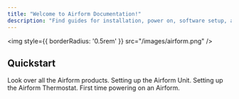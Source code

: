```yaml
---
title: "Welcome to Airform Documentation!"
description: "Find guides for installation, power on, software setup, and maintenance instructions."
---
```


<img
  style={{ borderRadius: '0.5rem' }}
  src="/images/airform.png"
/>

## Quickstart

<Columns cols={2}>
  <Card title="Overview" href="/overview/product_overview">
    Look over all the Airform products.
  </Card>

  <Card title="Installation" href="/installation/idu_mount">
    Setting up the Airform Unit.
  </Card>

  <Card title="Thermostat" href="/thermostat/thermostat_mount">
    Setting up the Airform Thermostat.
  </Card>

  <Card title="Setup" href="/setup/first_power">
    First time powering on an Airform.
  </Card>

</Columns>